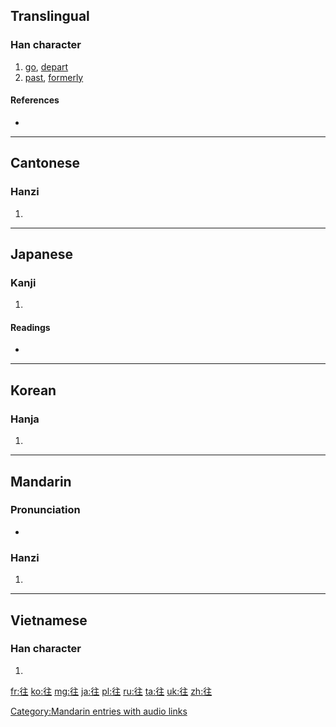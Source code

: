 {{also|徃}}
==Translingual==

===Han character===
{{Han char|rn=60|rad=彳|as=05|sn=8|four=2021<sub>4</sub>|canj=竹人卜土 (HOYG)|ids=⿰[[彳]][[主]]}}

# [[go]], [[depart]]
# [[past]], [[formerly]]

====References====
* {{Han ref|kx=0365.320|dkj=10073|dj=0685.230|hdz=20817.060|uh=5F80|ud=24448|bh=A9B9|bd=43449}}

----

==Cantonese==

===Hanzi===
{{yue-hanzi|jyut=|y=wong5}}

# {{defn|lang=yue|sort=彳05}}

----

==Japanese==

===Kanji===
{{ja-kanji|grade=5|rs=彳05}}

# {{defn|lang=ja|sort=彳05}}

====Readings====
* {{ja-readings|on=[[おう]] (ō)|kun=[[ゆく]] (yuku), [[いく]] (iku), [[いにしえ]] (inishie)}}

----

==Korean==

===Hanja===
{{ko-hanja|hangeul=왕|eumhun=|rv=wang|mr=wang|y=wang}}

# {{defn|lang=ko|sort=彳05}}

----

==Mandarin==

===Pronunciation===
* {{audio|zh-wǎng.ogg|audio}}

===Hanzi===
{{cmn-hanzi|pin=[[wǎng]] ([[wang3]])|wg=wang<sup>3</sup>}}

# {{defn|lang=cmn|sort=彳05}}

[[Category:Mandarin entries with audio links]]

----

==Vietnamese==

===Han character===
{{vi-hantu|[[vãng]], [[vạng]], [[vảng]], [[vởn]], [[váng]], [[vãn]]|rs=彳05}}

# {{defn|lang=vi|sort=彳05}}

[[fr:往]]
[[ko:往]]
[[mg:往]]
[[ja:往]]
[[pl:往]]
[[ru:往]]
[[ta:往]]
[[uk:往]]
[[zh:往]]